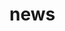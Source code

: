 # news


<ul className="grid grid-cols-1 md:grid-cols-2 lg:grid-cols-3 xl:grid-cols-4 gap-4 -ml-6">
<ReferenceCard
    title="globalnews"
    description="Global News. Global news data."
    url="/platform/reference/news/globalnews"
    command="true"
/>
</ul>
